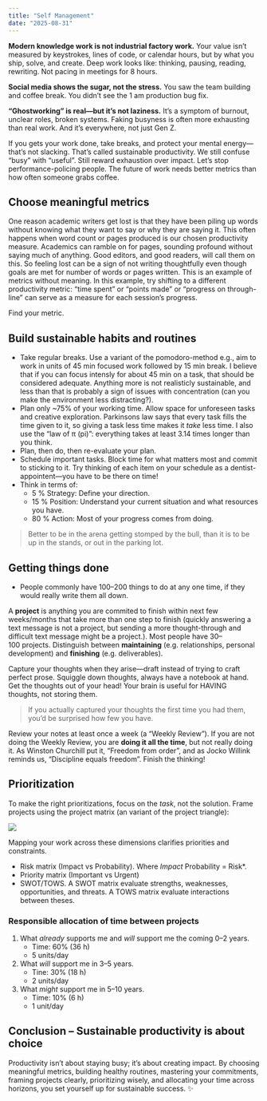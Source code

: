 ```yaml
---
title: "Self Management"
date: "2025-08-31"
---
```


:::{.callout-caution title="Under construction"}
:::

**Modern knowledge work is not industrial factory work.**
Your value isn’t measured by keystrokes, lines of code, or calendar hours, but by what you ship, solve, and create.
Deep work looks like: thinking, pausing, reading, rewriting.
Not pacing in meetings for 8 hours.

**Social media shows the sugar, not the stress.**
You saw the team building and coffee break.
You didn’t see the 1 am production bug fix.

**"Ghostworking" is real---but it’s not laziness.**
It’s a symptom of burnout, unclear roles, broken systems.
Faking busyness is often more exhausting than real work.
And it’s everywhere, not just Gen Z.

If you gets your work done, take breaks, and protect your mental energy---that’s not slacking.
That's called sustainable productivity.
We still confuse "busy" with "useful".
Still reward exhaustion over impact.
Let's stop performance-policing people.
The future of work needs better metrics than how often someone grabs coffee.

## Choose meaningful metrics

One reason academic writers get lost is that they have been piling up words without knowing what they want to say or why they are saying it.
This often happens when word count or pages produced is our chosen productivity measure.
Academics can ramble on for pages, sounding profound without saying much of anything.
Good editors, and good readers, will call them on this.
So feeling lost can be a sign of not writing thoughtfully even though goals are met for number of words or pages written.
This is an example of metrics without meaning.
In this example, try shifting to a different productivity metric: "time spent" or "points made" or "progress on through-line" can serve as a measure for each session's progress.

Find your metric.

## Build sustainable habits and routines

* Take regular breaks.
Use a variant of the pomodoro-method e.g., aim to work in units of 45 min focused work followed by 15 min break.
I believe that if you can focus intensly for about 45 min on a task, that should be considered adequate.
Anything more is not realisticly sustainable, and less than that is probably a sign of issues with concentration (can you make the environment less distracting?).
* Plan only ~75% of your working time.
Allow space for unforeseen tasks and creative exploration.
Parkinsons law says that every task fills the time given to it, so giving a task less time makes it *take* less time.
I also use the "law of π (pi)": everything takes at least 3.14 times longer than you think.
* Plan, then do, then re-evaluate your plan.
* Schedule important tasks.
Block time for what matters most and commit to sticking to it.
Try thinking of each item on your schedule as a dentist-appointent---you have to be there on time!
* Think in terms of:
  * 5 % Strategy: Define your direction.
  * 15 % Position: Understand your current situation and what resources you have.
  * 80 % Action: Most of your progress comes from doing.

> Better to be in the arena getting stomped by the bull, than it is to be up in the stands, or out in the parking lot.

## Getting things done

* People commonly have 100--200 things to do at any one time, if they would really write them all down.

A **project** is anything you are commited to finish within next few weeks/months that take more than one step to finish (quickly answering a text message is not a project, but sending a more thought-through and difficult text message might be a project.). Most people have 30--100 projects. Distinguish between **maintaining** (e.g. relationships, personal development) and **finishing** (e.g. deliverables).

Capture your thoughts when they arise---draft instead of trying to craft perfect prose.
Squiggle down thoughts, always have a notebook at hand.
Get the thoughts out of your head!
Your brain is useful for HAVING thoughts, not storing them.

> If you actually captured your thoughts the first time you had them, you’d be surprised how few you have.

Review your notes at least once a week (a "Weekly Review").
If you are <span class="red-underline">not</span> doing the Weekly Review, you are **doing it all the time**, but not really doing it.
As Winston Churchill put it, "Freedom from order", and as Jocko Willink reminds us, "Discipline equals freedom".
Finish the thinking!

## Prioritization

To make the right prioritizations, focus on the *task*, not the solution.
Frame projects using the project matrix (an variant of the project triangle):

![](images/project-square.png)

Mapping your work across these dimensions clarifies priorities and constraints.

* Risk matrix (Impact vs Probability).
Where *Impact * Probability = Risk*.
* Priority matrix (Important vs Urgent)
* SWOT/TOWS.
A SWOT matrix evaluate strengths, weaknesses, opportunities, and threats.
A TOWS matrix evaluate interactions between theses.

### Responsible allocation of time between projects

1. What *already* supports me and *will* support me the coming 0--2 years.
    * Time: 60% (36 h)
    * 5 units/day
2. What *will* support me in 3--5 years.
    * Tine: 30% (18 h)
    * 2 units/day
3. What *might* support me in 5--10 years.
    * Time: 10% (6 h)
    * 1 unit/day

## Conclusion – Sustainable productivity is about choice

Productivity isn't about staying busy; it’s about creating impact.
By choosing meaningful metrics, building healthy routines, mastering your commitments, framing projects clearly, prioritizing wisely, and allocating your time across horizons, you set yourself up for sustainable success. ✨